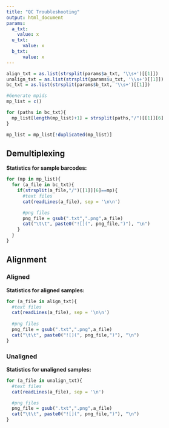 ```yaml
---
title: "QC Troubleshooting"
output: html_document
params:
  a_txt: 
    value: x
  u_txt: 
      value: x
  b_txt: 
      value: x
---
```


```r
align_txt = as.list(strsplit(params$a_txt, '\\s+')[[1]])
unalign_txt = as.list(strsplit(params$u_txt, '\\s+')[[1]])
bc_txt = as.list(strsplit(params$b_txt, '\\s+')[[1]])
```

```r
#Generate mpids
mp_list = c()

for (paths in bc_txt){
  mp_list[length(mp_list)+1] = strsplit(paths,"/")[[1]][6]
}

mp_list = mp_list[!duplicated(mp_list)]
```

## Demultiplexing 
**Statistics for sample barcodes:**

```r
for (mp in mp_list){
  for (a_file in bc_txt){
    if(strsplit(a_file,"/")[[1]][6]==mp){
      #text files
      cat(readLines(a_file), sep = '\n\n')

      #png files
      png_file = gsub(".txt",".png",a_file)
      cat("\t\t", paste0("![](", png_file,")"), "\n")
    }
  }
}
```

## Alignment
### Aligned
**Statistics for aligned samples:**

```r
for (a_file in align_txt){
  #text files
  cat(readLines(a_file), sep = '\n\n')
      
  #png files
  png_file = gsub(".txt",".png",a_file)
  cat("\t\t", paste0("![](", png_file,")"), "\n")
}
```

### Unaligned
**Statistics for unaligned samples:**

```r
for (a_file in unalign_txt){
  #text files
  cat(readLines(a_file), sep = '\n')

  #png files
  png_file = gsub(".txt",".png",a_file)
  cat("\t\t", paste0("![](", png_file,")"), "\n")
}
```
